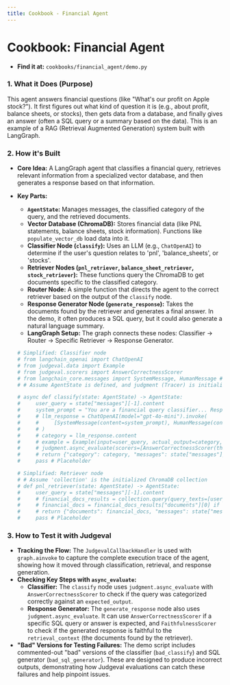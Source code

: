 ```yaml
---
title: Cookbook - Financial Agent
---
```


# Cookbook: Financial Agent

*   **Find it at:** `cookbooks/financial_agent/demo.py`

### 1. What it Does (Purpose)

This agent answers financial questions (like "What's our profit on Apple stock?"). It first figures out what kind of question it is (e.g., about profit, balance sheets, or stocks), then gets data from a database, and finally gives an answer (often a SQL query or a summary based on the data). This is an example of a RAG (Retrieval Augmented Generation) system built with LangGraph.

### 2. How it's Built

*   **Core Idea:** A LangGraph agent that classifies a financial query, retrieves relevant information from a specialized vector database, and then generates a response based on that information.
*   **Key Parts:**
    *   **`AgentState`:** Manages messages, the classified category of the query, and the retrieved documents.
    *   **Vector Database (ChromaDB):** Stores financial data (like PNL statements, balance sheets, stock information). Functions like `populate_vector_db` load data into it.
    *   **Classifier Node (`classify`):** Uses an LLM (e.g., `ChatOpenAI`) to determine if the user's question relates to 'pnl', 'balance_sheets', or 'stocks'.
    *   **Retriever Nodes (`pnl_retriever`, `balance_sheet_retriever`, `stock_retriever`):** These functions query the ChromaDB to get documents specific to the classified category.
    *   **Router Node:** A simple function that directs the agent to the correct retriever based on the output of the `classify` node.
    *   **Response Generator Node (`generate_response`):** Takes the documents found by the retriever and generates a final answer. In the demo, it often produces a SQL query, but it could also generate a natural language summary.
    *   **LangGraph Setup:** The graph connects these nodes: Classifier -> Router -> Specific Retriever -> Response Generator.

    ```python
    # Simplified: Classifier node
    # from langchain_openai import ChatOpenAI
    # from judgeval.data import Example
    # from judgeval.scorers import AnswerCorrectnessScorer
    # from langchain_core.messages import SystemMessage, HumanMessage # For LLM input
    # # Assume AgentState is defined, and judgment (Tracer) is initialized

    # async def classify(state: AgentState) -> AgentState:
    #     user_query = state["messages"][-1].content
    #     system_prompt = "You are a financial query classifier... Respond ONLY with category."
    #     # llm_response = ChatOpenAI(model="gpt-4o-mini").invoke(
    #     #     [SystemMessage(content=system_prompt), HumanMessage(content=user_query)]
    #     # )
    #     # category = llm_response.content 
    #     # example = Example(input=user_query, actual_output=category, expected_output="pnl") # Example evaluation
    #     # judgment.async_evaluate(scorers=[AnswerCorrectnessScorer(threshold=0.9)], example=example, model="gpt-4o-mini")
    #     # return {"category": category, "messages": state["messages"]} # Update state
    #     pass # Placeholder

    # Simplified: Retriever node
    # # Assume 'collection' is the initialized ChromaDB collection
    # def pnl_retriever(state: AgentState) -> AgentState:
    #     user_query = state["messages"][-1].content
    #     # financial_docs_results = collection.query(query_texts=[user_query], where={"category": "pnl"}, n_results=3)
    #     # financial_docs = financial_docs_results["documents"][0] if financial_docs_results["documents"] else []
    #     # return {"documents": financial_docs, "messages": state["messages"]} # Update state
    #     pass # Placeholder
    ```

### 3. How to Test it with Judgeval

*   **Tracking the Flow:** The `JudgevalCallbackHandler` is used with `graph.ainvoke` to capture the complete execution trace of the agent, showing how it moved through classification, retrieval, and response generation.
*   **Checking Key Steps with `async_evaluate`:**
    *   **Classifier:** The `classify` node uses `judgment.async_evaluate` with `AnswerCorrectnessScorer` to check if the query was categorized correctly against an `expected_output`.
    *   **Response Generator:** The `generate_response` node also uses `judgment.async_evaluate`. It can use `AnswerCorrectnessScorer` if a specific SQL query or answer is expected, and `FaithfulnessScorer` to check if the generated response is faithful to the `retrieval_context` (the documents found by the retriever).
*   **"Bad" Versions for Testing Failures:** The demo script includes commented-out "bad" versions of the classifier (`bad_classify`) and SQL generator (`bad_sql_generator`). These are designed to produce incorrect outputs, demonstrating how Judgeval evaluations can catch these failures and help pinpoint issues. 
